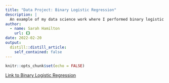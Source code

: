 ```yaml
---
title: "Data Project: Binary Logistic Regression"
description: |
  An example of my data science work where I performed binary logistic regression on Florida Palmettos data.
author:
  - name: Sarah Hamilton
    url: {}
date: 2022-02-20
output:
  distill::distill_article:
    self_contained: false
---
```



```r
knitr::opts_chunk$set(echo = FALSE)
```

<a href="file:///Users/sarahhamilton/Desktop/Bren%20Winter%202022/ESM%20244/Homework/esm244-w2022-hw2/a2_task1_hamilton_sarah.html">Link to Binary Logistic Regression</a>


